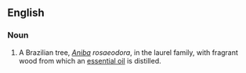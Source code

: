 ==English==
===Noun===
#A Brazilian tree, ''[[Aniba]] rosaeodora'', in the laurel family, with fragrant wood from which an [[essential oil]] is distilled.